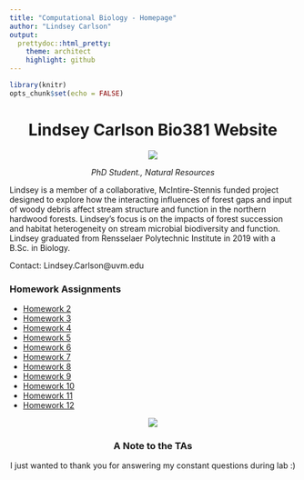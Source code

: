 ```yaml
---
title: "Computational Biology - Homepage"
author: "Lindsey Carlson"
output:
  prettydoc::html_pretty:
    theme: architect
    highlight: github
---
```


```r
library(knitr)
opts_chunk$set(echo = FALSE)
```

<center>
# Lindsey Carlson Bio381 Website 
![](photo.png)



*PhD Student., Natural Resources*  
</center>
Lindsey is a member of a collaborative, McIntire-Stennis funded project designed to explore how the interacting influences of forest gaps and input of woody debris affect stream structure and function in the northern hardwood forests. Lindsey’s focus is on the impacts of forest succession and habitat heterogeneity on stream microbial biodiversity and function. Lindsey graduated from Rensselaer Polytechnic Institute in 2019 with a B.Sc. in Biology. 

Contact: Lindsey.Carlson@uvm.edu



### Homework Assignments
* [Homework 2](Homework_02.html)
* [Homework 3](Homework_03.html)
* [Homework 4](Homework_04.html)
* [Homework 5](Homework_05.html)
* [Homework 6](Homework_06.html)
* [Homework 7](Homework_07.html)
* [Homework 8](Homework_08.html)
* [Homework 9](Homework_09.html)
* [Homework 10](Homework_10.html)
* [Homework 11](Homework_11.html)
* [Homework 12](Homework_12.html)



<center>
![](photo2.png)


### A Note to the TAs

I just wanted to thank you for answering my constant questions during lab :)

